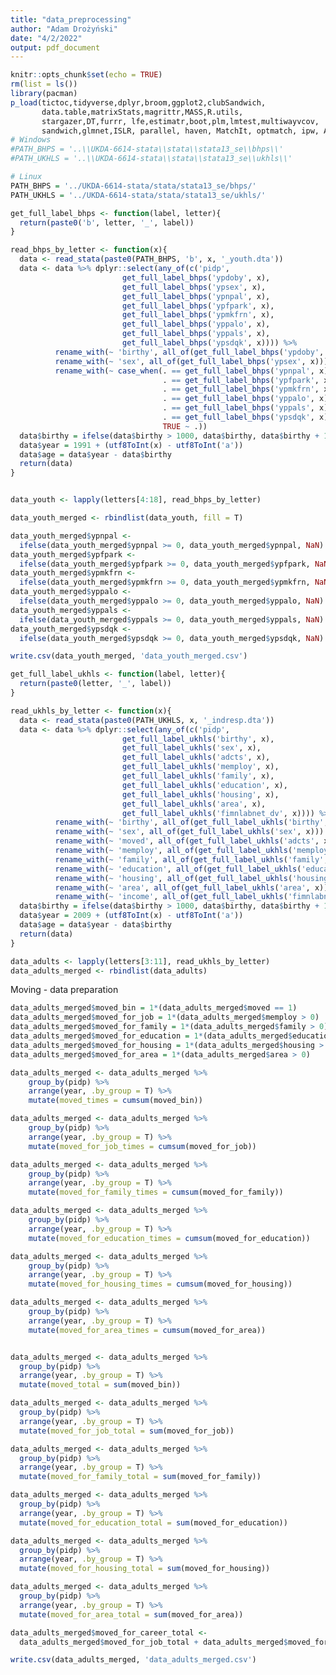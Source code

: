 ```yaml
---
title: "data_preprocessing"
author: "Adam Drożyński"
date: "4/2/2022"
output: pdf_document
---
```


```r
knitr::opts_chunk$set(echo = TRUE)
rm(list = ls())
library(pacman)
p_load(tictoc,tidyverse,dplyr,broom,ggplot2,clubSandwich,
       data.table,matrixStats,magrittr,MASS,R.utils,
       stargazer,DT,furrr, lfe,estimatr,boot,plm,lmtest,multiwayvcov,
       sandwich,glmnet,ISLR, parallel, haven, MatchIt, optmatch, ipw, AER, rdd)
# Windows
#PATH_BHPS = '..\\UKDA-6614-stata\\stata\\stata13_se\\bhps\\'
#PATH_UKHLS = '..\\UKDA-6614-stata\\stata\\stata13_se\\ukhls\\'

# Linux
PATH_BHPS = '../UKDA-6614-stata/stata/stata13_se/bhps/'
PATH_UKHLS = '../UKDA-6614-stata/stata/stata13_se/ukhls/'
```


```r
get_full_label_bhps <- function(label, letter){
  return(paste0('b', letter, '_', label))
}

read_bhps_by_letter <- function(x){
  data <- read_stata(paste0(PATH_BHPS, 'b', x, '_youth.dta'))
  data <- data %>% dplyr::select(any_of(c('pidp', 
                         get_full_label_bhps('ypdoby', x),
                         get_full_label_bhps('ypsex', x),
                         get_full_label_bhps('ypnpal', x),
                         get_full_label_bhps('ypfpark', x),
                         get_full_label_bhps('ypmkfrn', x),
                         get_full_label_bhps('yppalo', x),
                         get_full_label_bhps('yppals', x),
                         get_full_label_bhps('ypsdqk', x)))) %>% 
          rename_with(~ 'birthy', all_of(get_full_label_bhps('ypdoby', x))) %>% 
          rename_with(~ 'sex', all_of(get_full_label_bhps('ypsex', x))) %>%
          rename_with(~ case_when(. == get_full_label_bhps('ypnpal', x) ~ 'ypnpal', 
                                  . == get_full_label_bhps('ypfpark', x) ~ 'ypfpark', 
                                  . == get_full_label_bhps('ypmkfrn', x) ~ 'ypmkfrn', 
                                  . == get_full_label_bhps('yppalo', x) ~ 'yppalo', 
                                  . == get_full_label_bhps('yppals', x) ~ 'yppals',
                                  . == get_full_label_bhps('ypsdqk', x) ~ 'ypsdqk',
                                  TRUE ~ .))
  data$birthy = ifelse(data$birthy > 1000, data$birthy, data$birthy + 1900)
  data$year = 1991 + (utf8ToInt(x) - utf8ToInt('a'))
  data$age = data$year - data$birthy
  return(data)
}


data_youth <- lapply(letters[4:18], read_bhps_by_letter)

data_youth_merged <- rbindlist(data_youth, fill = T)

data_youth_merged$ypnpal <- 
  ifelse(data_youth_merged$ypnpal >= 0, data_youth_merged$ypnpal, NaN)
data_youth_merged$ypfpark <- 
  ifelse(data_youth_merged$ypfpark >= 0, data_youth_merged$ypfpark, NaN)
data_youth_merged$ypmkfrn <- 
  ifelse(data_youth_merged$ypmkfrn >= 0, data_youth_merged$ypmkfrn, NaN)
data_youth_merged$yppalo <- 
  ifelse(data_youth_merged$yppalo >= 0, data_youth_merged$yppalo, NaN)
data_youth_merged$yppals <- 
  ifelse(data_youth_merged$yppals >= 0, data_youth_merged$yppals, NaN)
data_youth_merged$ypsdqk <- 
  ifelse(data_youth_merged$ypsdqk >= 0, data_youth_merged$ypsdqk, NaN)

write.csv(data_youth_merged, 'data_youth_merged.csv')
```

```r
get_full_label_ukhls <- function(label, letter){
  return(paste0(letter, '_', label))
}

read_ukhls_by_letter <- function(x){
  data <- read_stata(paste0(PATH_UKHLS, x, '_indresp.dta'))
  data <- data %>% dplyr::select(any_of(c('pidp', 
                         get_full_label_ukhls('birthy', x),
                         get_full_label_ukhls('sex', x),
                         get_full_label_ukhls('adcts', x),
                         get_full_label_ukhls('memploy', x),
                         get_full_label_ukhls('family', x),
                         get_full_label_ukhls('education', x),
                         get_full_label_ukhls('housing', x),
                         get_full_label_ukhls('area', x),
                         get_full_label_ukhls('fimnlabnet_dv', x)))) %>% 
          rename_with(~ 'birthy', all_of(get_full_label_ukhls('birthy', x))) %>% 
          rename_with(~ 'sex', all_of(get_full_label_ukhls('sex', x))) %>%
          rename_with(~ 'moved', all_of(get_full_label_ukhls('adcts', x))) %>%
          rename_with(~ 'memploy', all_of(get_full_label_ukhls('memploy', x))) %>%
          rename_with(~ 'family', all_of(get_full_label_ukhls('family', x))) %>%
          rename_with(~ 'education', all_of(get_full_label_ukhls('education', x))) %>%
          rename_with(~ 'housing', all_of(get_full_label_ukhls('housing', x))) %>%
          rename_with(~ 'area', all_of(get_full_label_ukhls('area', x))) %>%
          rename_with(~ 'income', all_of(get_full_label_ukhls('fimnlabnet_dv', x)))
  data$birthy = ifelse(data$birthy > 1000, data$birthy, data$birthy + 1900)
  data$year = 2009 + (utf8ToInt(x) - utf8ToInt('a'))
  data$age = data$year - data$birthy
  return(data)
}

data_adults <- lapply(letters[3:11], read_ukhls_by_letter)
data_adults_merged <- rbindlist(data_adults)
```


Moving - data preparation
```r
data_adults_merged$moved_bin = 1*(data_adults_merged$moved == 1)
data_adults_merged$moved_for_job = 1*(data_adults_merged$memploy > 0)
data_adults_merged$moved_for_family = 1*(data_adults_merged$family > 0)
data_adults_merged$moved_for_education = 1*(data_adults_merged$education > 0)
data_adults_merged$moved_for_housing = 1*(data_adults_merged$housing > 0)
data_adults_merged$moved_for_area = 1*(data_adults_merged$area > 0)

data_adults_merged <- data_adults_merged %>%
    group_by(pidp) %>%
    arrange(year, .by_group = T) %>%
    mutate(moved_times = cumsum(moved_bin))

data_adults_merged <- data_adults_merged %>%
    group_by(pidp) %>%
    arrange(year, .by_group = T) %>%
    mutate(moved_for_job_times = cumsum(moved_for_job))

data_adults_merged <- data_adults_merged %>%
    group_by(pidp) %>%
    arrange(year, .by_group = T) %>%
    mutate(moved_for_family_times = cumsum(moved_for_family))

data_adults_merged <- data_adults_merged %>%
    group_by(pidp) %>%
    arrange(year, .by_group = T) %>%
    mutate(moved_for_education_times = cumsum(moved_for_education))

data_adults_merged <- data_adults_merged %>%
    group_by(pidp) %>%
    arrange(year, .by_group = T) %>%
    mutate(moved_for_housing_times = cumsum(moved_for_housing))

data_adults_merged <- data_adults_merged %>%
    group_by(pidp) %>%
    arrange(year, .by_group = T) %>%
    mutate(moved_for_area_times = cumsum(moved_for_area))


data_adults_merged <- data_adults_merged %>% 
  group_by(pidp) %>% 
  arrange(year, .by_group = T) %>%
  mutate(moved_total = sum(moved_bin))

data_adults_merged <- data_adults_merged %>% 
  group_by(pidp) %>% 
  arrange(year, .by_group = T) %>%
  mutate(moved_for_job_total = sum(moved_for_job))

data_adults_merged <- data_adults_merged %>% 
  group_by(pidp) %>% 
  arrange(year, .by_group = T) %>%
  mutate(moved_for_family_total = sum(moved_for_family))

data_adults_merged <- data_adults_merged %>% 
  group_by(pidp) %>% 
  arrange(year, .by_group = T) %>%
  mutate(moved_for_education_total = sum(moved_for_education))

data_adults_merged <- data_adults_merged %>% 
  group_by(pidp) %>% 
  arrange(year, .by_group = T) %>%
  mutate(moved_for_housing_total = sum(moved_for_housing))

data_adults_merged <- data_adults_merged %>% 
  group_by(pidp) %>% 
  arrange(year, .by_group = T) %>%
  mutate(moved_for_area_total = sum(moved_for_area))

data_adults_merged$moved_for_career_total <- 
  data_adults_merged$moved_for_job_total + data_adults_merged$moved_for_education_total

write.csv(data_adults_merged, 'data_adults_merged.csv')
```


